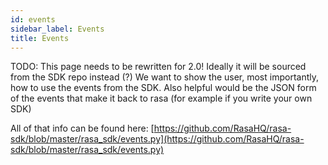 ```yaml
---
id: events
sidebar_label: Events
title: Events
---
```


TODO: This page needs to be rewritten for 2.0!
Ideally it will be sourced from the SDK repo instead (?)
We want to show the user, most importantly, how to use the
events from the SDK. Also helpful would be the JSON form of
the events that make it back to rasa (for example if you
write your own SDK)

All of that info can be found here: [https://github.com/RasaHQ/rasa-sdk/blob/master/rasa_sdk/events.py](https://github.com/RasaHQ/rasa-sdk/blob/master/rasa_sdk/events.py)
